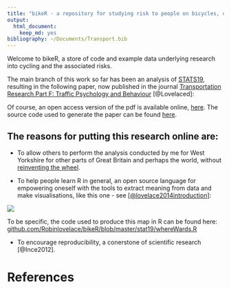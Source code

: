 ```yaml
---
title: "bikeR - a repository for studying risk to people on bicycles, using R"
output:
  html_document:
    keep_md: yes
bibliography: ~/Documents/Transport.bib
---
```


Welcome to bikeR, a store of code and example data underlying research
into cycling and the associated risks.

The main branch of this work so far has been an analysis of
[STATS19](http://data.gov.uk/dataset/road-accidents-safety-data),
resulting in the following paper, now published in the journal
[Transportation Research Part F: Traffic Psychology and Behaviour](http://www.sciencedirect.com/science/article/pii/S136984781500039X)
[@Lovelaced]:

Of course, an open access version of the pdf is available online,
[here](http://eprints.whiterose.ac.uk/83930/). The source code used
to generate the paper can be found
[here](https://github.com/Robinlovelace/bikeR/blob/master/stat19.Rmd).

## The reasons for putting this research online are:

- To allow others to perform the analysis conducted by me for West Yorkshire
for other parts of Great Britain and perhaps the world, without
[reinventing the wheel](http://en.wikipedia.org/wiki/Reinventing_the_wheel).

- To help people learn R in general, an open source language for empowering
oneself with the tools to extract meaning from data and make visualisations, 
like this one - see [[@lovelace2014introduction]](https://github.com/Robinlovelace/Creating-maps-in-R):

![](https://github.com/Robinlovelace/bikeR/blob/master/figures/seriousWY.png?raw=true)

To be specific, the code used to produce this map in R can be found here:
[github.com/Robinlovelace/bikeR/blob/master/stat19/whereWards.R](https://github.com/Robinlovelace/bikeR/blob/master/stat19/whereWards.R)

- To encourage reproducibility, a conerstone of scientific research
[@Ince2012].

# References


